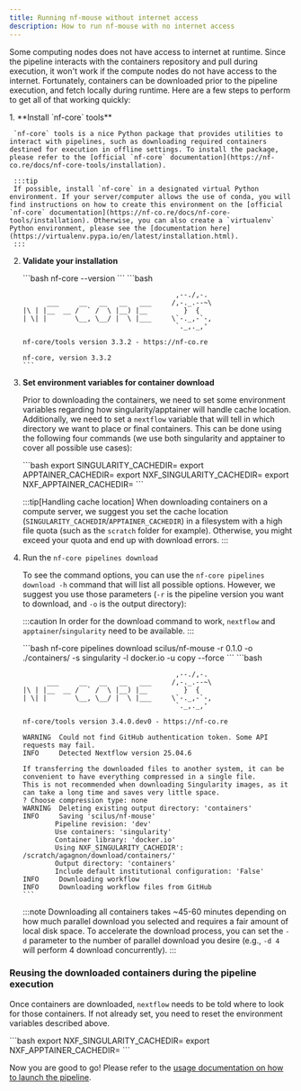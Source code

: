 ```yaml
---
title: Running nf-mouse without internet access
description: How to run nf-mouse with no internet access
---
```



Some computing nodes does not have access to internet at runtime. Since the pipeline interacts with the containers repository and pull during execution, it won't work if the compute nodes do not have access to the internet. Fortunately, containers can be downloaded prior to the pipeline execution, and fetch locally during runtime. Here are a few steps to perform to get all of that working quickly:

<Steps>
  1. **Install `nf-core` tools**

     `nf-core` tools is a nice Python package that provides utilities to interact with pipelines, such as downloading required containers destined for execution in offline settings. To install the package, please refer to the [official `nf-core` documentation](https://nf-co.re/docs/nf-core-tools/installation).

     :::tip
     If possible, install `nf-core` in a designated virtual Python environment. If your server/computer allows the use of conda, you will find instructions on how to create this environment on the [official `nf-core` documentation](https://nf-co.re/docs/nf-core-tools/installation). Otherwise, you can also create a `virtualenv` Python environment, please see the [documentation here](https://virtualenv.pypa.io/en/latest/installation.html).
     :::

  2. **Validate your installation**

     <CommandOutputs>
       <span slot="command">
         ```bash
         nf-core --version
         ```
       </span>

       <span slot="output">
         ```bash


                                               ,--./,-.
               ___     __   __   __   ___     /,-._.--~\ 
         |\ | |__  __ /  ` /  \ |__) |__         }  {
         | \| |       \__, \__/ |  \ |___     \`-._,-`-,
                                               `._,._,'

         nf-core/tools version 3.3.2 - https://nf-co.re

         nf-core, version 3.3.2
         ```
       </span>
     </CommandOutputs>

  3. **Set environment variables for container download**

     Prior to downloading the containers, we need to set some environment variables regarding how singularity/apptainer will handle cache location. Additionally, we need to set a `nextflow` variable that will tell in which directory we want to place or final containers. This can be done using the following four commands (we use both singularity and apptainer to cover all possible use cases):

     <Tabs>
       <TabItem label="Command">
         ```bash
         export SINGULARITY_CACHEDIR=<path/to/cache/location>
         export APPTAINER_CACHEDIR=<path/to/cache/location>
         export NXF_SINGULARITY_CACHEDIR=<path/to/download/location>
         export NXF_APPTAINER_CACHEDIR=<path/to/download/location>
         ```
       </TabItem>
     </Tabs>

     :::tip[Handling cache location]
     When downloading containers on a compute server, we suggest you set the cache location (`SINGULARITY_CACHEDIR`/`APPTAINER_CACHEDIR`) in a filesystem with a high file quota (such as the `scratch` folder for example). Otherwise, you might exceed your quota and end up with download errors.
     :::

  4. Run the `nf-core pipelines download`

     To see the command options, you can use the `nf-core pipelines download -h` command that will list all possible options. However, we suggest you use those parameters (`-r` is the pipeline version you want to download, and `-o` is the output directory):

     :::caution
     In order for the download command to work, `nextflow` and `apptainer`/`singularity` need to be available.
     :::

     <CommandOutputs>
       <span slot="command">
         ```bash
         nf-core pipelines download scilus/nf-mouse -r 0.1.0 -o ./containers/ -s singularity -l docker.io -u copy --force
         ```
       </span>

       <span slot="output">
         ```bash


                                               ,--./,-.
               ___     __   __   __   ___     /,-._.--~\
         |\ | |__  __ /  ` /  \ |__) |__         }  {
         | \| |       \__, \__/ |  \ |___     \`-._,-`-,
                                               `._,._,'

         nf-core/tools version 3.4.0.dev0 - https://nf-co.re

         WARNING  Could not find GitHub authentication token. Some API requests may fail.
         INFO     Detected Nextflow version 25.04.6

         If transferring the downloaded files to another system, it can be convenient to have everything compressed in a single file.
         This is not recommended when downloading Singularity images, as it can take a long time and saves very little space.
         ? Choose compression type: none
         WARNING  Deleting existing output directory: 'containers'
         INFO     Saving 'scilus/nf-mouse'
                 Pipeline revision: 'dev'
                 Use containers: 'singularity'
                 Container library: 'docker.io'
                 Using NXF_SINGULARITY_CACHEDIR': /scratch/agagnon/download/containers/'
                 Output directory: 'containers'
                 Include default institutional configuration: 'False'
         INFO     Downloading workflow
         INFO     Downloading workflow files from GitHub
         ```
       </span>
     </CommandOutputs>

     :::note
     Downloading all containers takes ~45-60 minutes depending on how much parallel download you selected and requires a fair amount of local disk space. To accelerate the download process, you can set the `-d` parameter to the number of parallel download you desire (e.g., `-d 4` will perform 4 download concurrently).
     :::
</Steps>

### **Reusing the downloaded containers during the pipeline execution**

Once containers are downloaded, `nextflow` needs to be told where to look for those containers. If not already set, you need to reset the environment variables described above.

<Tabs>
  <TabItem label="Command">
    ```bash
    export NXF_SINGULARITY_CACHEDIR=<path/to/download/location>
    export NXF_APPTAINER_CACHEDIR=<path/to/download/location>
    ```
  </TabItem>
</Tabs>

Now you are good to go! Please refer to the [usage documentation on how to launch the pipeline](/nf-mouse/0.1.0/guides/usage).
